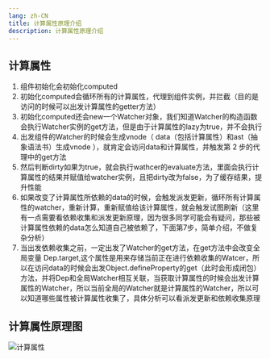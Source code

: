 ```yaml
---
lang: zh-CN
title: 计算属性原理介绍
description: 计算属性原理介绍
---
```


## 计算属性

1. 组件初始化会初始化computed
2. 初始化computed会循环所有的计算属性，代理到组件实例，并拦截（目的是访问的时候可以出发计算属性的getter方法）
3. 初始化computed还会new一个Watcher对象，我们知道Watcher的构造函数会执行Watcher实例的get方法，但是由于计算属性的lazy为true，并不会执行
4. 出发组件的Watcher的时候会生成vnode（ data（包括计算属性）和ast（抽象语法书）生成vnode ），就肯定会访问data和计算属性，并触发第 2 步的代理中的get方法
5. 然后判断dirty如果为true，就会执行wathcer的evaluate方法，里面会执行计算属性的结果并赋值给watcher实例，且把dirty改为false，为了缓存结果，提升性能
6. 如果改变了计算属性所依赖的data的时候，会触发派发更新，循环所有计算属性的watcher，重新计算，重新赋值给该计算属性，就会触发试图刷新（这里有一点需要看依赖收集和派发更新原理，因为很多同学可能会有疑问，那些被计算属性依赖的data怎么知道自己被依赖了，下面第7步，简单介绍，不做复杂分析）
7. 当出发依赖收集之前，一定出发了Watcher的get方法，在get方法中会改变全局变量 Dep.target,这个属性是用来存储当前正在进行依赖收集的Watcer，所以在访问data的时候会出发Object.defineProperty的get（此时会形成闭包）方法，并将Dep和全局Watcher相互关联，当获取计算属性的时候会出发计算属性的Watcher，所以当前全局的Watcher就是计算属性的Watcher，所以可以知道哪些属性被计算属性收集了，具体分析可以看派发更新和依赖收集原理

## 计算属性原理图

![计算属性](./img/computed.png)
